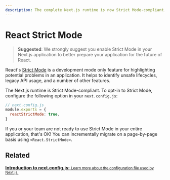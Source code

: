 ```yaml
---
description: The complete Next.js runtime is now Strict Mode-compliant, learn how to opt-in
---
```


# React Strict Mode

> **Suggested**: We strongly suggest you enable Strict Mode in your Next.js application to better prepare your application for the future of React.

React's [Strict Mode](https://reactjs.org/docs/strict-mode.html) is a development mode only feature for highlighting potential problems in an application. It helps to identify unsafe lifecycles, legacy API usage, and a number of other features.

The Next.js runtime is Strict Mode-compliant. To opt-in to Strict Mode, configure the following option in your `next.config.js`:

```js
// next.config.js
module.exports = {
  reactStrictMode: true,
}
```

If you or your team are not ready to use Strict Mode in your entire application, that's OK! You can incrementally migrate on a page-by-page basis using `<React.StrictMode>`.

## Related

<div className="card">
  <a href="/docs/api-reference/next.config.js/introduction.md">
    <b>Introduction to next.config.js:</b>
    <small>Learn more about the configuration file used by Next.js.</small>
  </a>
</div>

